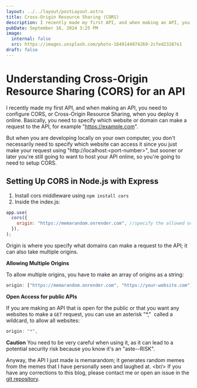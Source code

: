 ```yaml
---
layout: ../../layout/postLayout.astro
title: Cross-Origin Resource Sharing (CORS)
description: I recently made my first API, and when making an API, you need to configure CORS, or Cross-Origin Resource Sharing, when you deploy it online.
pubDate: September 16, 2024 3:25 PM
image:
  internal: false
  src: https://images.unsplash.com/photo-1649144974269-2cfed23287e1
draft: false
---
```


# Understanding Cross-Origin Resource Sharing (CORS) for an API

I recently made my first API, and when making an API, you need to configure CORS, or Cross-Origin Resource Sharing, when you deploy it online. Basically, you need to specify which website or domain can make a request to the API, for example "https://example.com".

But when you are developing locally on your own computer, you don't necessarily need to specify which website can access it since you just make your request using "http://localhost:&lt;port-number&gt;", but sooner or later you're still going to want to host your API online, so you're going to need to setup CORS.

## Setting Up CORS in Node.js with Express

1. Install cors middleware using `npm install cors`
2. Inside the index.js:

```js
app.use(
  cors({
    origin: "https://memarandom.onrender.com", //specify the allowed origin
  }),
);
```

Origin is where you specify what domains can make a request to the API; it can also take multiple origins.

**Allowing Multiple Origins**

To allow multiple origins, you have to make an array of origins as a string:

```js
origin: ["https://memarandom.onrender.com", "https://your-website.com"],
```

**Open Access for public APIs**

If you are making an API that is open for the public or that you want any websites to make a `GET` request, you can use an asterisk "\*,"  called a wildcard, to allow all websites:

```js
origin: "*",
```

**Caution**
You need to be very careful when using it, as it can lead to a potential security risk because you know it's an "aste--RISK".

Anyway, the API I just made is memarandom; it generates random memes from the memes that I have personally seen and laughed at. &lt;br/&gt;
If you have any corrections to this blog, please contact me or open an issue in the [git repository](https://github.com/RealKendpr/kendpr-md/issues).
